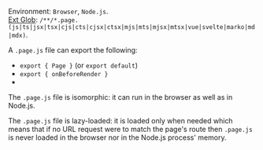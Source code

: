 
Environment: `Browser`, `Node.js`.<br/>
[Ext Glob](https://github.com/micromatch/micromatch#extglobs): `/**/*.page.(js|ts|jsx|tsx|cjs|cts|cjsx|ctsx|mjs|mts|mjsx|mtsx|vue|svelte|marko|md|mdx)`.

A `.page.js` file can export the following:
- `export { Page }` (or `export default`)
- `export { onBeforeRender }`
- <Link href="/exports" />

The `.page.js` file is isomorphic: it can run in the browser as well as in Node.js.

The `.page.js` file is lazy-loaded: it is loaded only when needed which means that if no URL request were to match the page's route then `.page.js` is never loaded in the browser nor in the Node.js process' memory.
